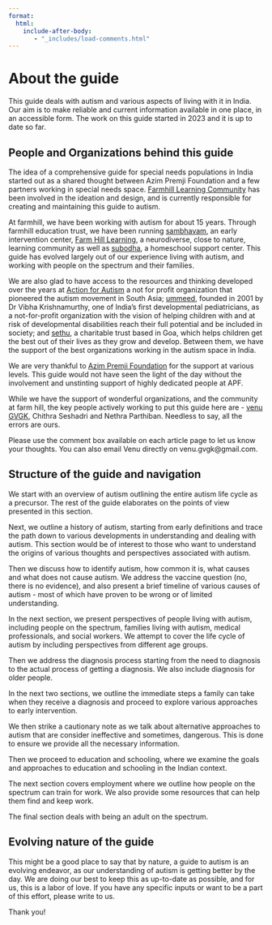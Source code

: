 ```yaml
---
format:
  html:
    include-after-body:
       - "_includes/load-comments.html"
---
```


# About the guide {.unnumbered}


This guide deals with autism and various aspects of living with it in India. Our aim is to make reliable and current information available in one place, in an accessible form. The work on this guide started in 2023 and it is up to date so far.

## People and Organizations behind this guide

The idea of a comprehensive guide for special needs populations in India started out as a shared thought between Azim Premji Foundation and a few partners working in special needs space. [Farmhill Learning Community](https://farmhill.in) has been involved in the ideation and design, and is currently responsible for creating and maintaining this guide to autism.

At farmhill, we have been working with autism for about 15 years. Through farmhill education trust, we have been running [sambhavam](https://sambhavam-autism.com/), an early intervention center, [Farm Hill Learning](https://farmhill-learning.org/), a neurodiverse, close to nature, learning community as well as [subodha](https://subodha.farmhill.in/), a homeschool support center. This guide has evolved largely out of our experience living with autism, and working with people on the spectrum and their families.

We are also glad to have access to the resources and thinking developed over the years at [Action for Autism](https://autism-india.org/) a not for profit organization that pioneered the autism movement in South Asia; [ummeed](https://www.ummeed.org/), founded in 2001 by Dr Vibha Krishnamurthy, one of India’s first developmental pediatricians, as a not-for-profit organization with the vision of helping children with and at risk of developmental disabilities reach their full potential and be included in society; and [sethu](https://sethu.in/), a charitable trust based in Goa, which helps children get the best out of their lives as they grow and develop. Between them, we have the support of the best organizations working in the autism space in India.

We are very thankful to [Azim Premji Foundation](https://azimpremjifoundation.org/) for the support at various levels. This guide would not have seen the light of the day without the involvement and unstinting support of highly dedicated people at APF.

While we have the support of wonderful organizations, and the community at farm hill, the key people actively working to put this guide here are - [venu GVGK](https://gvgk.in), Chithra Seshadri and Nethra Parthiban. Needless to say, all the errors are ours.

Please use the comment box available on each article page to let us know your thoughts. You can also email Venu directly on venu.gvgk\@gmail.com.

## Structure of the guide and navigation

We start with an overview of autism outlining the entire autism life cycle as a precursor. The rest of the guide elaborates on the points of view presented in this section.

Next, we outline a history of autism, starting from early definitions and trace the path down to various developments in understanding and dealing with autism. This section would be of interest to those who want to understand the origins of various thoughts and perspectives associated with autism.

Then we discuss how to identify autism, how common it is, what causes and what does not cause autism. We address the vaccine question (no, there is no evidence), and also present a brief timeline of various causes of autism - most of which have proven to be wrong or of limited understanding.

In the next section, we present perspectives of people living with autism, including people on the spectrum, families living with autism, medical professionals, and social workers. We attempt to cover the life cycle of autism by including perspectives from different age groups.

Then we address the diagnosis process starting from the need to diagnosis to the actual process of getting a diagnosis. We also include diagnosis for older people.

In the next two sections, we outline the immediate steps a family can take when they receive a diagnosis and proceed to explore various approaches to early intervention.

We then strike a cautionary note as we talk about alternative approaches to autism that are consider ineffective and sometimes, dangerous. This is done to ensure we provide all the necessary information.

Then we proceed to education and schooling, where we examine the goals and approaches to education and schooling in the Indian context.

The next section covers employment where we outline how people on the spectrum can train for work. We also provide some resources that can help them find and keep work.

The final section deals with being an adult on the spectrum.

## Evolving nature of the guide

This might be a good place to say that by nature, a guide to autism is an evolving endeavor, as our understanding of autism is getting better by the day. We are doing our best to keep this as up-to-date as possible, and for us, this is a labor of love. If you have any specific inputs or want to be a part of this effort, please write to us.

Thank you!